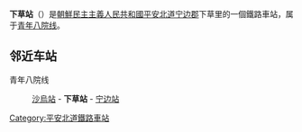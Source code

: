 {{unreferenced|time=2015-01-19T14:32:02+00:00}}
{{朝鮮半島車站資訊
|公司色 = blue
|文字色 = 
|站名 = 下草站
|圖片 = 
|pxl = 
|圖片說明 =
|前一站 = [[沙烏站|沙烏]]
|前一站距離 = 7.1
|後一站距離 = 7.8
|後一站 = [[宁边站|宁边]]
|所屬路線 = [[青年八院线|青年八院线]]
|距離 = 23.8
|起點站 = [[球场青年站|球场青年]]
|諺文 = 하초역
|朝鮮漢字 = 下草驛
|文觀部式 = 
|馬-賴式 = Hach'o-yŏk
|副站名 = 
|車站編號 = 
|停站路線數 = 
|所屬公司 = [[朝鮮民主主義人民共和國鐵道省|朝鮮民主主義人民共和國鐵道省]]
|所在地 =[[平安北道|平安北道]][[宁边郡|宁边郡]]下草里
|車站構造 = 地面车站
|月台配置 = 
|啟用年月日 =
|廢站年月日 = 
|上下車人次 = 
|統計年度 = 
|轉車 = 
|備註 = 
|全寬備註 = 
}}

'''下草站'''（{{lang-ko|하초역}}）是[[朝鮮民主主義人民共和國|朝鮮民主主義人民共和國]][[平安北道|平安北道]][[宁边郡|宁边郡]]下草里的一個鐵路車站，属于[[青年八院线|青年八院线]]。

==邻近车站==
青年八院线
:[[沙烏站|沙烏站]] - '''下草站''' - [[宁边站|宁边站]]

{{朝鲜铁路小作品}}

{{青年八院线}}

[[Category:平安北道鐵路車站|Category:平安北道鐵路車站]]
